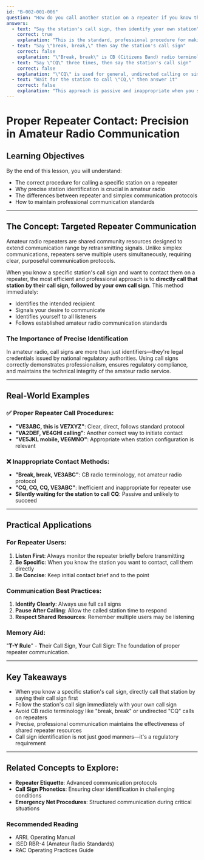 ```yaml
---
id: "B-002-001-006"
question: "How do you call another station on a repeater if you know the station's call sign?"
answers:
  - text: "Say the station's call sign, then identify your own station"
    correct: true
    explanation: "This is the standard, professional procedure for making contact on an amateur radio repeater. By first saying the specific call sign of the station you want to contact, you clearly signal your intent to communicate with that particular station. Following this with your own call sign completes the proper identification procedure, ensuring clear communication and adherence to amateur radio protocols."
  - text: "Say \"break, break,\" then say the station's call sign"
    correct: false
    explanation: "\"Break, break\" is CB (Citizens Band) radio terminology, not appropriate for amateur radio repeater communication. Amateur radio has its own established communication protocols that prioritize clear, precise, and professional station identification. Using CB slang would be considered improper and potentially confusing to other repeater users."
  - text: "Say \"CQ\" three times, then say the station's call sign"
    correct: false
    explanation: "\"CQ\" is used for general, undirected calling on simplex frequencies, typically when you want to contact any available station. On a repeater, where multiple stations are likely monitoring, a general \"CQ\" call is inefficient and inappropriate. When you know a specific station's call sign, you should directly call that station."
  - text: "Wait for the station to call \"CQ,\" then answer it"
    correct: false
    explanation: "This approach is passive and inappropriate when you specifically want to contact a known station. On a repeater, waiting for a random \"CQ\" call from the station you want to contact is inefficient and unlikely. When you know a station's call sign, you should proactively call them directly."
---
```


# Proper Repeater Contact: Precision in Amateur Radio Communication

## Learning Objectives
By the end of this lesson, you will understand:
- The correct procedure for calling a specific station on a repeater
- Why precise station identification is crucial in amateur radio
- The differences between repeater and simplex communication protocols
- How to maintain professional communication standards

---

## The Concept: Targeted Repeater Communication

Amateur radio repeaters are shared community resources designed to extend communication range by retransmitting signals. Unlike simplex communications, repeaters serve multiple users simultaneously, requiring clear, purposeful communication protocols.

When you know a specific station's call sign and want to contact them on a repeater, the most efficient and professional approach is to **directly call that station by their call sign, followed by your own call sign**. This method immediately:
- Identifies the intended recipient
- Signals your desire to communicate
- Identifies yourself to all listeners
- Follows established amateur radio communication standards

### The Importance of Precise Identification

In amateur radio, call signs are more than just identifiers—they're legal credentials issued by national regulatory authorities. Using call signs correctly demonstrates professionalism, ensures regulatory compliance, and maintains the technical integrity of the amateur radio service.

---

## Real-World Examples

### ✅ Proper Repeater Call Procedures:
- **"VE3ABC, this is VE7XYZ"**: Clear, direct, follows standard protocol
- **"VA2DEF, VE4GHI calling"**: Another correct way to initiate contact
- **"VE5JKL mobile, VE6MNO"**: Appropriate when station configuration is relevant

### ❌ Inappropriate Contact Methods:
- **"Break, break, VE3ABC"**: CB radio terminology, not amateur radio protocol
- **"CQ, CQ, CQ, VE3ABC"**: Inefficient and inappropriate for repeater use
- **Silently waiting for the station to call CQ**: Passive and unlikely to succeed

---

## Practical Applications

### For Repeater Users:
1. **Listen First**: Always monitor the repeater briefly before transmitting
2. **Be Specific**: When you know the station you want to contact, call them directly
3. **Be Concise**: Keep initial contact brief and to the point

### Communication Best Practices:
1. **Identify Clearly**: Always use full call signs
2. **Pause After Calling**: Allow the called station time to respond
3. **Respect Shared Resources**: Remember multiple users may be listening

### Memory Aid:
"**T-Y Rule**" - **T**heir Call Sign, **Y**our Call Sign: The foundation of proper repeater communication.

---

## Key Takeaways

- When you know a specific station's call sign, directly call that station by saying their call sign first
- Follow the station's call sign immediately with your own call sign
- Avoid CB radio terminology like "break, break" or undirected "CQ" calls on repeaters
- Precise, professional communication maintains the effectiveness of shared repeater resources
- Call sign identification is not just good manners—it's a regulatory requirement

---

## Related Concepts to Explore:
- **Repeater Etiquette**: Advanced communication protocols
- **Call Sign Phonetics**: Ensuring clear identification in challenging conditions
- **Emergency Net Procedures**: Structured communication during critical situations

### Recommended Reading
- ARRL Operating Manual
- ISED RBR-4 (Amateur Radio Standards)
- RAC Operating Practices Guide